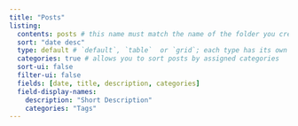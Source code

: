 ```yaml
---
title: "Posts"
listing:
  contents: posts # this name must match the name of the folder you created in step #1; here, all Quarto docs in the `posts` directory will be included on your listing page
  sort: "date desc"
  type: default # `default`, `table`  or `grid`; each type has its own set of yaml options to include
  categories: true # allows you to sort posts by assigned categories 
  sort-ui: false
  filter-ui: false
  fields: [date, title, description, categories]
  field-display-names:
    description: "Short Description"
    categories: "Tags"
---
```


